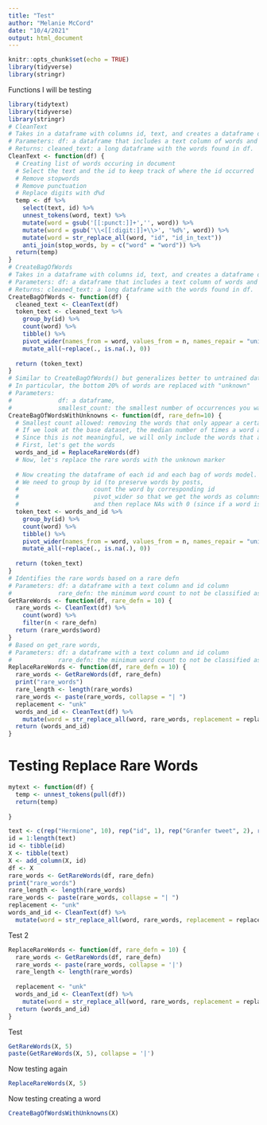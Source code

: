 ```yaml
---
title: "Test"
author: "Melanie McCord"
date: "10/4/2021"
output: html_document
---
```


```r
knitr::opts_chunk$set(echo = TRUE)
library(tidyverse)
library(stringr)
```
Functions I will be testing
```r
library(tidytext)
library(tidyverse)
library(stringr)
# CleanText
# Takes in a dataframe with columns id, text, and creates a dataframe of words found in each id.
# Parameters: df: a dataframe that includes a text column of words and an id column
# Returns: cleaned_text: a long dataframe with the words found in df.
CleanText <- function(df) {
  # Creating list of words occuring in document
  # Select the text and the id to keep track of where the id occurred
  # Remove stopwords
  # Remove punctuation
  # Replace digits with d%d
  temp <- df %>%
    select(text, id) %>%
    unnest_tokens(word, text) %>%
    mutate(word = gsub('[[:punct:]]+','', word)) %>%
    mutate(word = gsub('\\<[[:digit:]]+\\>', '%d%', word)) %>%
    mutate(word = str_replace_all(word, "id", "id_in_text"))
    anti_join(stop_words, by = c("word" = "word")) %>%
  return(temp)
}
# CreateBagOfWords
# Takes in a dataframe with columns id, text, and creates a dataframe of words found in each id.
# Parameters: df: a dataframe that includes a text column of words and an id column
# Returns: cleaned_text: a long dataframe with the words found in df.
CreateBagOfWords <- function(df) {
  cleaned_text <- CleanText(df)
  token_text <- cleaned_text %>%
    group_by(id) %>%
    count(word) %>%
    tibble() %>%
    pivot_wider(names_from = word, values_from = n, names_repair = "unique") %>%
    mutate_all(~replace(., is.na(.), 0))
  
  return (token_text)
}
# Similar to CreateBagOfWords() but generalizes better to untrained data. 
# In particular, the bottom 20% of words are replaced with "unknown"
# Parameters: 
#             df: a dataframe, 
#             smallest_count: the smallest number of occurrences you want to exclude (default: 1).
CreateBagOfWordsWithUnknowns <- function(df, rare_defn=10) {
  # Smallest count allowed: removing the words that only appear a certain number of times.
  # If we look at the base dataset, the median number of times a word appears is once.
  # Since this is not meaningful, we will only include the words that appear more than once.
  # First, let's get the words
  words_and_id = ReplaceRareWords(df)
  # Now, let's replace the rare words with the unknown marker
  
  # Now creating the dataframe of each id and each bag of words model.
  # We need to group by id (to preserve words by posts, 
  #                     count the word by corresponding id
  #                     pivot_wider so that we get the words as columns rather than rows
  #                     and then replace NAs with 0 (since if a word is NA, it does not appear))
  token_text <- words_and_id %>%
    group_by(id) %>%
    count(word) %>%
    tibble() %>%
    pivot_wider(names_from = word, values_from = n, names_repair = "unique") %>%
    mutate_all(~replace(., is.na(.), 0))
  
  return (token_text)
}
# Identifies the rare words based on a rare defn
# Parameters: df: a dataframe with a text column and id column
#             rare_defn: the minimum word count to not be classified as rare
GetRareWords <- function(df, rare_defn = 10) {
  rare_words <- CleanText(df) %>%
    count(word) %>%
    filter(n < rare_defn)
  return (rare_words$word)
}
# Based on get_rare words, 
# Parameters: df: a dataframe with a text column and id column
#             rare_defn: the minimum word count to not be classified as rare
ReplaceRareWords <- function(df, rare_defn = 10) {
  rare_words <- GetRareWords(df, rare_defn)
  print("rare_words")
  rare_length <- length(rare_words)
  rare_words <- paste(rare_words, collapse = "| ")
  replacement <- "unk"
  words_and_id <- CleanText(df) %>%
    mutate(word = str_replace_all(word, rare_words, replacement = replacement))
  return (words_and_id)
}

```


# Testing Replace Rare Words
```r
mytext <- function(df) {
  temp <- unnest_tokens(pull(df))
  return(temp)
  
}

text <- c(rep("Hermione", 10), rep("id", 1), rep("Granfer tweet", 2), rep("chocolate tweet", 2), rep("why", 2), rep("re", 2))
id = 1:length(text)
id <- tibble(id)
X <- tibble(text)
X <- add_column(X, id)
df <- X
rare_words <- GetRareWords(df, rare_defn)
print("rare_words")
rare_length <- length(rare_words)
rare_words <- paste(rare_words, collapse = "| ")
replacement <- "unk"
words_and_id <- CleanText(df) %>%
  mutate(word = str_replace_all(word, rare_words, replacement = replacement))

```
Test 2
```r
ReplaceRareWords <- function(df, rare_defn = 10) {
  rare_words <- GetRareWords(df, rare_defn)
  rare_words <- paste(rare_words, collapse = '|')
  rare_length <- length(rare_words)
  
  replacement <- "unk"
  words_and_id <- CleanText(df) %>%
    mutate(word = str_replace_all(word, rare_words, replacement = replacement))
  return (words_and_id)
}
```

Test
```r
GetRareWords(X, 5)
paste(GetRareWords(X, 5), collapse = '|')
```
Now testing again
```r
ReplaceRareWords(X, 5)
```
Now testing creating a word
```r
CreateBagOfWordsWithUnknowns(X)
```

